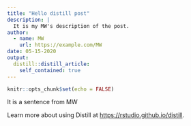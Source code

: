 ```yaml
---
title: "Hello distill post"
description: |
  It is my MW's description of the post.
author:
  - name: MW
    url: https://example.com/MW
date: 05-15-2020
output:
  distill::distill_article:
    self_contained: true
---
```


```r
knitr::opts_chunk$set(echo = FALSE)
```

It is a sentence from MW

Learn more about using Distill at <https://rstudio.github.io/distill>.

